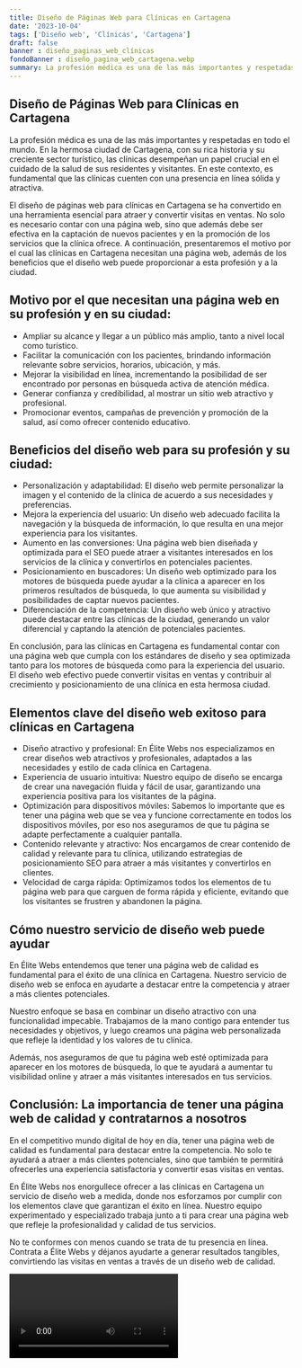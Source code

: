 ```yaml
---
title: Diseño de Páginas Web para Clínicas en Cartagena
date: '2023-10-04'
tags: ['Diseño web', 'Clínicas', 'Cartagena']
draft: false
banner : diseño_paginas_web_clínicas
fondoBanner : diseño_pagina_web_cartagena.webp
summary: La profesión médica es una de las más importantes y respetadas en todo el mundo. En la hermosa ciudad de Cartagena, con su rica historia y su creciente sector turístico, las clínicas desempeñan un papel crucial en el cuidado de la salud de sus residentes y visitantes. En este contexto, es fundamental que las clínicas cuenten con una presencia en línea sólida y atractiva. 
---
```


## Diseño de Páginas Web para Clínicas en Cartagena

La profesión médica es una de las más importantes y respetadas en todo el mundo. En la hermosa ciudad de Cartagena, con su rica historia y su creciente sector turístico, las clínicas desempeñan un papel crucial en el cuidado de la salud de sus residentes y visitantes. En este contexto, es fundamental que las clínicas cuenten con una presencia en línea sólida y atractiva. 

El diseño de páginas web para clínicas en Cartagena se ha convertido en una herramienta esencial para atraer y convertir visitas en ventas. No solo es necesario contar con una página web, sino que además debe ser efectiva en la captación de nuevos pacientes y en la promoción de los servicios que la clínica ofrece. A continuación, presentaremos el motivo por el cual las clínicas en Cartagena necesitan una página web, además de los beneficios que el diseño web puede proporcionar a esta profesión y a la ciudad.

## Motivo por el que necesitan una página web en su profesión y en su ciudad:

- Ampliar su alcance y llegar a un público más amplio, tanto a nivel local como turístico.
- Facilitar la comunicación con los pacientes, brindando información relevante sobre servicios, horarios, ubicación, y más.
- Mejorar la visibilidad en línea, incrementando la posibilidad de ser encontrado por personas en búsqueda activa de atención médica.
- Generar confianza y credibilidad, al mostrar un sitio web atractivo y profesional.
- Promocionar eventos, campañas de prevención y promoción de la salud, así como ofrecer contenido educativo.

## Beneficios del diseño web para su profesión y su ciudad:

- Personalización y adaptabilidad: El diseño web permite personalizar la imagen y el contenido de la clínica de acuerdo a sus necesidades y preferencias.
- Mejora la experiencia del usuario: Un diseño web adecuado facilita la navegación y la búsqueda de información, lo que resulta en una mejor experiencia para los visitantes.
- Aumento en las conversiones: Una página web bien diseñada y optimizada para el SEO puede atraer a visitantes interesados en los servicios de la clínica y convertirlos en potenciales pacientes.
- Posicionamiento en buscadores: Un diseño web optimizado para los motores de búsqueda puede ayudar a la clínica a aparecer en los primeros resultados de búsqueda, lo que aumenta su visibilidad y posibilidades de captar nuevos pacientes.
- Diferenciación de la competencia: Un diseño web único y atractivo puede destacar entre las clínicas de la ciudad, generando un valor diferencial y captando la atención de potenciales pacientes.

En conclusión, para las clínicas en Cartagena es fundamental contar con una página web que cumpla con los estándares de diseño y sea optimizada tanto para los motores de búsqueda como para la experiencia del usuario. El diseño web efectivo puede convertir visitas en ventas y contribuir al crecimiento y posicionamiento de una clínica en esta hermosa ciudad.

<GifSeo />

<Cta />

## Elementos clave del diseño web exitoso para clínicas en Cartagena

- Diseño atractivo y profesional: En Élite Webs nos especializamos en crear diseños web atractivos y profesionales, adaptados a las necesidades y estilo de cada clínica en Cartagena.
- Experiencia de usuario intuitiva: Nuestro equipo de diseño se encarga de crear una navegación fluida y fácil de usar, garantizando una experiencia positiva para los visitantes de la página.
- Optimización para dispositivos móviles: Sabemos lo importante que es tener una página web que se vea y funcione correctamente en todos los dispositivos móviles, por eso nos aseguramos de que tu página se adapte perfectamente a cualquier pantalla.
- Contenido relevante y atractivo: Nos encargamos de crear contenido de calidad y relevante para tu clínica, utilizando estrategias de posicionamiento SEO para atraer a más visitantes y convertirlos en clientes.
- Velocidad de carga rápida: Optimizamos todos los elementos de tu página web para que carguen de forma rápida y eficiente, evitando que los visitantes se frustren y abandonen la página.

## Cómo nuestro servicio de diseño web puede ayudar

En Élite Webs entendemos que tener una página web de calidad es fundamental para el éxito de una clínica en Cartagena. Nuestro servicio de diseño web se enfoca en ayudarte a destacar entre la competencia y atraer a más clientes potenciales.

Nuestro enfoque se basa en combinar un diseño atractivo con una funcionalidad impecable. Trabajamos de la mano contigo para entender tus necesidades y objetivos, y luego creamos una página web personalizada que refleje la identidad y los valores de tu clínica.

Además, nos aseguramos de que tu página web esté optimizada para aparecer en los motores de búsqueda, lo que te ayudará a aumentar tu visibilidad online y atraer a más visitantes interesados en tus servicios.

## Conclusión: La importancia de tener una página web de calidad y contratarnos a nosotros

En el competitivo mundo digital de hoy en día, tener una página web de calidad es fundamental para destacar entre la competencia. No solo te ayudará a atraer a más clientes potenciales, sino que también te permitirá ofrecerles una experiencia satisfactoria y convertir esas visitas en ventas.

En Élite Webs nos enorgullece ofrecer a las clínicas en Cartagena un servicio de diseño web a medida, donde nos esforzamos por cumplir con los elementos clave que garantizan el éxito en línea. Nuestro equipo experimentado y especializado trabaja junto a ti para crear una página web que refleje la profesionalidad y calidad de tus servicios.

No te conformes con menos cuando se trata de tu presencia en línea. Contrata a Élite Webs y déjanos ayudarte a generar resultados tangibles, convirtiendo las visitas en ventas a través de un diseño web de calidad.

<Video />

<CtaBot job='Clínicas' city='Cartagena'/>

<Gmaps query='Cartagena+españa+maps' />